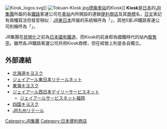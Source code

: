 [[File:Kiosk_logos.svg|right]]]]
[[File:Tokuan-Kiosk.jpg|thumb]][[德庵車站|德庵車站]]的Kiosk]]
'''Kiosk'''是[[日本|日本]]的[[JR集團|JR集團]]所屬的各[[鐵路|鐵路]]客運公司在[[車站|車站]]內所開設的連鎖[[便利商店|便利商店]]及其[[商標|商標]]名，[[日文|日文]]表記有兩種寫法但發音相似：[[東日本旅客鐵道|JR東日本]]所屬的系統稱呼為「{{jp|j=キオスク|rm=Kiosuku|help=no}}」，其他5家JR鐵路客運公司則稱呼為「{{jp|j=キヨスク|rm=Kiyosuku|help=no}}」。

JR集團在[[民營化|民營化]]之前為[[日本國有鐵道|日本國有鐵道]]，而Kiosk的前身即為國鐵時代的站內[[販售亭|販售亭]]。雖然各JR鐵路客運公司共用Kiosk商標，但在經營上則是各自獨立。

==外部連結==
{{DEFAULTSORT:Kiosk}}
{{Commonscat|Kiosks in Japan}}
* [https://www.hkiosk.co.jp/ 北海道キヨスク] {{Wayback|url=https://www.hkiosk.co.jp/ |date=20210127045935 }}
* [https://www.j-retail.jp/ ジェイアール東日本リテールネット] {{Wayback|url=https://www.j-retail.jp/ |date=20210205042649 }}
* [https://www.kiosk.co.jp/ 東海キヨスク] {{Wayback|url=https://www.kiosk.co.jp/ |date=20201231035243 }}
* [https://www.dailyservice.co.jp/ ジェイアール西日本デイリーサービスネット] {{Wayback|url=https://www.dailyservice.co.jp/ |date=20201130174246 }}
** [http://www.sn-fukuoka.com/ ジェイアールサービスネット福岡] {{Wayback|url=http://www.sn-fukuoka.com/ |date=20201101134633 }}
* [https://www.s-kiosk.jp/ 四国キヨスク] {{Wayback|url=https://www.s-kiosk.jp/ |date=20201214170826 }}
* [https://www.jr-retail.co.jp/ JR九州リテール] {{Wayback|url=https://www.jr-retail.co.jp/ |date=20200926121636 }}
{{Convenience stores of Japan}}
{{japan-stub}}
{{日本國有鐵道}}
{{JR}}
{{JR東日本}}
[[Category:JR集團|Category:JR集團]]
[[Category:日本便利商店|Category:日本便利商店]]